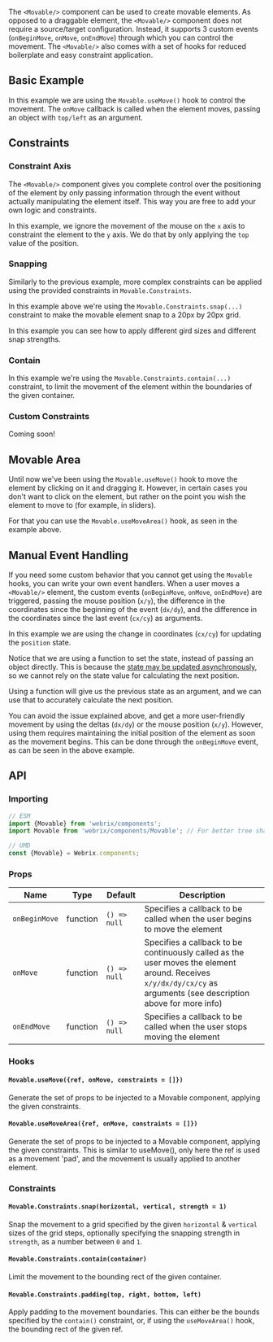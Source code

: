 
The `<Movable/>` component can be used to create movable elements. As opposed to a draggable element,
the `<Movable/>` component does not require a source/target configuration. Instead, it supports 3 custom
events (`onBeginMove`, `onMove`, `onEndMove`) through which you can control the movement.
The `<Movable/>` also comes with a set of hooks for reduced boilerplate and easy constraint application.

## Basic Example

<Example file='docs/components/movable/BasicExample' height={200}/>

In this example we are using the `Movable.useMove()` hook to control the movement.
The `onMove` callback is called when the element moves, passing an object with `top/left`
as an argument.

## Constraints

### Constraint Axis

<Example file='docs/components/movable/ConstraintMovement' height={200}/>

The `<Movable/>` component gives you complete control over the positioning of the element by only passing information
through the event without actually manipulating the element itself.
This way you are free to add your own logic and constraints.

In this example, we ignore the movement of the mouse on the `x` axis to constraint the element to the `y`
axis. We do that by only applying the `top` value of the position.

### Snapping

<Example file='docs/components/movable/Snapping' height={200}/>

Similarly to the previous example, more complex constraints can be applied using the provided
constraints in `Movable.Constraints`.

In this example above we're using the `Movable.Constraints.snap(...)` constraint to make the movable
element snap to a 20px by 20px grid.

<Example file='docs/components/movable/SnappingAdvanced' height={300}/>

In this example you can see how to apply different gird sizes and different snap strengths.

### Contain

<Example file='docs/components/movable/Contained' height={300}/>

In this example we're using the `Movable.Constraints.contain(...)` constraint, to limit the movement
of the element within the boundaries of the given container.

### Custom Constraints

Coming soon!

## Movable Area

<Example file='docs/components/movable/MovableArea' height={300}/>

Until now we've been using the `Movable.useMove()` hook to move the element by clicking on it
and dragging it. However, in certain cases you don't want to click on the element, but rather on
the point you wish the element to move to (for example, in sliders).

For that you can use the `Movable.useMoveArea()` hook, as seen in the example above.

## Manual Event Handling

<Example file='docs/components/movable/Manual' height={200}/>

If you need some custom behavior that you cannot get using the `Movable` hooks, you can write your
own event handlers. When a user moves a `<Movable/>` element, the custom events (`onBeginMove`, `onMove`, `onEndMove`)
are triggered, passing the mouse position (`x/y`), the difference in the coordinates since the beginning of the event
(`dx/dy`), and the difference in the coordinates since the last event (`cx/cy`) as arguments.

In this example we are using the change in coordinates (`cx/cy`) for updating the `position` state.

Notice that we are using a function to set the state, instead of passing an object directly.
This is because the [state may be updated asynchronously](https://reactjs.org/docs/state-and-lifecycle.html#state-updates-may-be-asynchronous),
so we cannot rely on the state value for calculating the next position.

Using a function will give us the previous state as an argument, and we can use that to accurately calculate the
next position.

<Example file='docs/components/movable/ManualAdvanced' height={200}/>

You can avoid the issue explained above, and get a more user-friendly movement
by using the deltas (`dx/dy`) or the mouse position (`x/y`).
However, using them requires maintaining the initial position of the element as soon as the movement begins.
This can be done through the `onBeginMove` event, as can be seen in the above example.

## API

### Importing

```jsx
// ESM
import {Movable} from 'webrix/components';
import Movable from 'webrix/components/Movable'; // For better tree shaking

// UMD
const {Movable} = Webrix.components;
```

### Props

Name|Type|Default|Description
---|---|---|---
`onBeginMove`|function|`() => null`|Specifies a callback to be called when the user begins to move the element
`onMove`|function|`() => null`|Specifies a callback to be continuously called as the user moves the element around. Receives `x/y/dx/dy/cx/cy` as arguments (see description above for more info)
`onEndMove`|function|`() => null`|Specifies a callback to be called when the user stops moving the element

### Hooks

#### `Movable.useMove({ref, onMove, constraints = []})`

Generate the set of props to be injected to a Movable component, applying the given constraints.

#### `Movable.useMoveArea({ref, onMove, constraints = []})`

Generate the set of props to be injected to a Movable component, applying the given constraints.
This is similar to useMove(), only here the ref is used as a movement 'pad', and the movement
is usually applied to another element.

### Constraints

#### `Movable.Constraints.snap(horizontal, vertical, strength = 1)`

Snap the movement to a grid specified by the given `horizontal` & `vertical` sizes
of the grid steps, optionally specifying the snapping strength in `strength`, as a number between `0` and `1`.

#### `Movable.Constraints.contain(container)`

Limit the movement to the bounding rect of the given container.

#### `Movable.Constraints.padding(top, right, bottom, left)`

Apply padding to the movement boundaries.
This can either be the bounds specified by the `contain()` constraint,
or, if using the `useMoveArea()` hook, the bounding rect of the given ref.